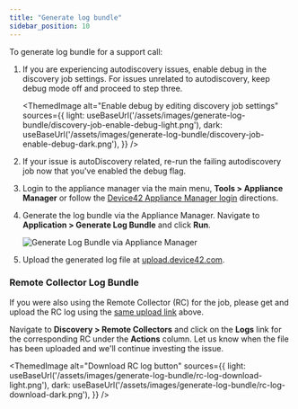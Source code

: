 ```yaml
---
title: "Generate log bundle"
sidebar_position: 10
---
```



To generate log bundle for a support call:

1. If you are experiencing autodiscovery issues, enable debug in the discovery job settings. For issues unrelated to autodiscovery, keep debug mode off and proceed to step three.

    <ThemedImage
    alt="Enable debug by editing discovery job settings"
    sources={{
        light: useBaseUrl('/assets/images/generate-log-bundle/discovery-job-enable-debug-light.png'),
        dark: useBaseUrl('/assets/images/generate-log-bundle/discovery-job-enable-debug-dark.png'),
    }}
    />    

2. If your issue is autoDiscovery related, re-run the failing autodiscovery job now that you've enabled the debug flag.
3. Login to the appliance manager via the main menu, **Tools > Appliance Manager** or follow the [Device42 Appliance Manager login](device42-appliance-manager-login.mdx) directions.
4. Generate the log bundle via the Appliance Manager. Navigate to **Application > Generate Log Bundle** and click **Run**.
    
    ![Generate Log Bundle via Appliance Manager](/assets/images/generate-log-bundle/am-generate-log-bundle.png)

5. Upload the generated log file at [upload.device42.com](https://upload.device42.com/).

### Remote Collector Log Bundle

If you were also using the Remote Collector (RC) for the job, please get and upload the RC log using the [same upload link](https://upload.device42.com/) above. 

Navigate to **Discovery > Remote Collectors** and click on the **Logs** link for the corresponding RC under the **Actions** column. Let us know when the file has been uploaded and we'll continue investing the issue.

<ThemedImage
  alt="Download RC log button"
  sources={{
    light: useBaseUrl('/assets/images/generate-log-bundle/rc-log-download-light.png'),
    dark: useBaseUrl('/assets/images/generate-log-bundle/rc-log-download-dark.png'),
  }}
/>